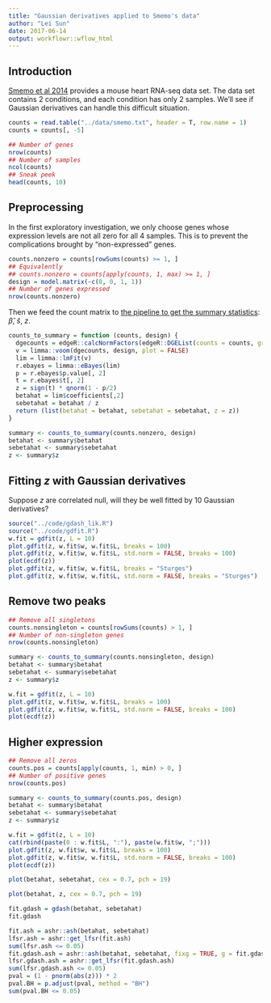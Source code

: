 ```yaml
---
title: "Gaussian derivatives applied to Smemo's data"
author: "Lei Sun"
date: 2017-06-14
output: workflowr::wflow_html
---
```






## Introduction

[Smemo et al 2014](http://www.nature.com/nature/journal/v507/n7492/abs/nature13138.html) provides a mouse heart RNA-seq data set.  The data set contains 2 conditions, and each condition has only 2 samples.  We'll see if Gaussian derivatives can handle this difficult situation.

```r
counts = read.table("../data/smemo.txt", header = T, row.name = 1)
counts = counts[, -5]
```

```r
## Number of genes
nrow(counts)
## Number of samples
ncol(counts)
## Sneak peek
head(counts, 10)
```

## Preprocessing

In the first exploratory investigation, we only choose genes whose expression levels are not all zero for all 4 samples.  This is to prevent the complications brought by "non-expressed" genes.

```r
counts.nonzero = counts[rowSums(counts) >= 1, ]
## Equivalently
## counts.nonzero = counts[apply(counts, 1, max) >= 1, ]
design = model.matrix(~c(0, 0, 1, 1))
## Number of genes expressed
nrow(counts.nonzero)
```

Then we feed the count matrix to [the pipeline to get the summary statistics](nullpipeline.html): $\hat\beta$, $\hat s$, $z$.

```r
counts_to_summary = function (counts, design) {
  dgecounts = edgeR::calcNormFactors(edgeR::DGEList(counts = counts, group = design[, 2]))
  v = limma::voom(dgecounts, design, plot = FALSE)
  lim = limma::lmFit(v)
  r.ebayes = limma::eBayes(lim)
  p = r.ebayes$p.value[, 2]
  t = r.ebayes$t[, 2]
  z = sign(t) * qnorm(1 - p/2)
  betahat = lim$coefficients[,2]
  sebetahat = betahat / z
  return (list(betahat = betahat, sebetahat = sebetahat, z = z))
}
```

```r
summary <- counts_to_summary(counts.nonzero, design)
betahat <- summary$betahat
sebetahat <- summary$sebetahat
z <- summary$z
```

## Fitting $z$ with Gaussian derivatives

Suppose $z$ are correlated null, will they be well fitted by 10 Gaussian derivatives?

```r
source("../code/gdash_lik.R")
source("../code/gdfit.R")
w.fit = gdfit(z, L = 10)
plot.gdfit(z, w.fit$w, w.fit$L, breaks = 100)
plot.gdfit(z, w.fit$w, w.fit$L, std.norm = FALSE, breaks = 100)
plot(ecdf(z))
plot.gdfit(z, w.fit$w, w.fit$L, breaks = "Sturges")
plot.gdfit(z, w.fit$w, w.fit$L, std.norm = FALSE, breaks = "Sturges")
```

## Remove two peaks

```r
## Remove all singletons
counts.nonsingleton = counts[rowSums(counts) > 1, ]
## Number of non-singleton genes
nrow(counts.nonsingleton)
```

```r
summary <- counts_to_summary(counts.nonsingleton, design)
betahat <- summary$betahat
sebetahat <- summary$sebetahat
z <- summary$z
```

```r
w.fit = gdfit(z, L = 10)
plot.gdfit(z, w.fit$w, w.fit$L, breaks = 100)
plot.gdfit(z, w.fit$w, w.fit$L, std.norm = FALSE, breaks = 100)
plot(ecdf(z))
```

## Higher expression

```r
## Remove all zeros
counts.pos = counts[apply(counts, 1, min) > 0, ]
## Number of positive genes
nrow(counts.pos)
```

```r
summary <- counts_to_summary(counts.pos, design)
betahat <- summary$betahat
sebetahat <- summary$sebetahat
z <- summary$z
```

```r
w.fit = gdfit(z, L = 10)
cat(rbind(paste(0 : w.fit$L, ":"), paste(w.fit$w, ";")))
plot.gdfit(z, w.fit$w, w.fit$L, breaks = 100)
plot.gdfit(z, w.fit$w, w.fit$L, std.norm = FALSE, breaks = 100)
plot(ecdf(z))
```

```r
plot(betahat, sebetahat, cex = 0.7, pch = 19)
```

```r
plot(betahat, z, cex = 0.7, pch = 19)
```

```r
fit.gdash = gdash(betahat, sebetahat)
fit.gdash
```

```r
fit.ash = ashr::ash(betahat, sebetahat)
lfsr.ash = ashr::get_lfsr(fit.ash)
sum(lfsr.ash <= 0.05)
fit.gdash.ash = ashr::ash(betahat, sebetahat, fixg = TRUE, g = fit.gdash$fitted_g)
lfsr.gdash.ash = ashr::get_lfsr(fit.gdash.ash)
sum(lfsr.gdash.ash <= 0.05)
pval = (1 - pnorm(abs(z))) * 2
pval.BH = p.adjust(pval, method = "BH")
sum(pval.BH <= 0.05)
```


